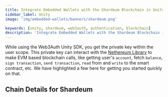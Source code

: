 ```yaml
---
title: Integrate Embedded Wallets with the Shardeum Blockchain in Unity
sidebar_label: Unity
image: 'img/embedded-wallets/banners/shardeum.png'

keywords: [unity, shardeum, web3auth, authentication, blockchain]
description: 'Integrate Embedded Wallets with the Shardeum Blockchain in Unity | Embedded Wallets'
---
```



While using the Web3Auth Unity SDK, you get the private key within the user scope. This private key can interact with the [Nethereum Library](https://nethereum.com/) to make EVM based blockchain calls, like getting user's `account`, fetch `balance`, `sign transaction`, `send transaction`, `read` from and `write` to the smart contract, etc. We have highlighted a few here for getting you started quickly on that.

## Chain Details for Shardeum

<ChainDetailsShardeum />

<EVMInteraction />
